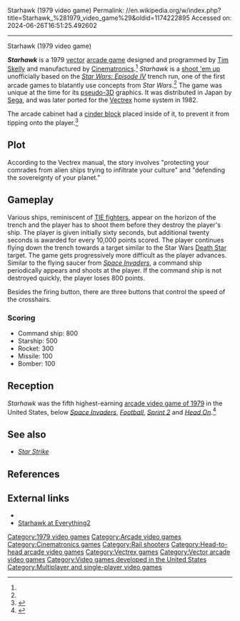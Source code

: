 Starhawk (1979 video game)
Permalink: //en.wikipedia.org/w/index.php?title=Starhawk_%281979_video_game%29&oldid=1174222895
Accessed on: 2024-06-26T16:51:25.492602



------
Starhawk (1979 video game)
{{Short description|1979 video game}}
{{for|the PlayStation 3 game|Starhawk (2012 video game)}}
{{more footnotes|date=October 2015}}

{{Infobox video game
| title = Starhawk
| caption = Cover art
| developer = [[Cinematronics]]
| publisher = {{vgrelease
|NA|[[Cinematronics]]|JP|[[Sega]]<ref name="MAD">{{cite web |title=Star Hawk |url=https://mediaarts-db.bunka.go.jp/id/M732677 |website=Media Arts Database |publisher=[[Agency for Cultural Affairs]] |access-date=31 May 2021}}</ref>}}
| designer = [[Tim Skelly]]
| release = '''Arcade''' {{vgrelease|NA|March 1979<ref>{{cite book |last1=Akagi |first1=Masumi |title=アーケードTVゲームリスト国内•海外編(1971–2005) |trans-title=Arcade TV Game List: Domestic • Overseas Edition (1971–2005) |date=October 13, 2006 |publisher=Amusement News Agency |lang=ja |location=Japan |isbn=978-4990251215 |page=114 |url=https://archive.org/details/ArcadeGameList1971-2005/page/n115}}</ref>|JP|August 1979<ref name="MAD"/>}} '''Vectrex''' {{vgrelease|NA|1982}}
| genre = [[Rail shooter]]
| modes = Up to two players, simultaneously
| arcade system = CCPU cpu @ 5 [[megahertz|MHz]]<br> Mono sound
| platforms = [[Arcade game|Arcade]], [[Vectrex]]
<!-- Commented out: |image = Starhawk cover.jpg -->
|alt = 
}}'''''Starhawk''''' is a 1979 [[Vector monitor|vector]] [[arcade game]] designed and programmed by [[Tim Skelly]] and manufactured by [[Cinematronics]].<ref name="giantlist"/> ''Starhawk'' is a [[shoot 'em up]] unofficially based on the ''[[Star Wars (film)|Star Wars: Episode IV]]'' trench run, one of the first arcade games to blatantly use concepts from ''Star Wars''.<ref name="Retrovolve"/> The game was unique at the time for its [[pseudo-3D]] graphics. It was distributed in Japan by [[Sega]], and was later ported for the [[Vectrex]] home system in 1982.

The arcade cabinet had a [[cinder block]] placed inside of it, to prevent it from tipping onto the player.<ref name="Retrovolve">{{cite web|last1=Wirtanen|first1=Josh|title=The First Star Wars Arcade Game Wasn't Officially a Star Wars Game|url=http://retrovolve.com/the-first-star-wars-arcade-game-wasnt-officially-a-star-wars-game/|website=Retrovolve|accessdate=20 July 2016}}</ref>

==Plot==
According to the Vectrex manual, the story involves "protecting your comrades from alien ships trying to infiltrate your culture" and "defending the sovereignty of your planet."

==Gameplay==
Various ships, reminiscent of [[TIE fighter]]s, appear on the horizon of the trench and the player has to shoot them before they destroy the player's ship. The player is given initially sixty seconds, but additional twenty seconds is awarded for every 10,000 points scored. The player continues flying down the trench towards a target similar to the Star Wars [[Death Star]] target.  The game gets progressively more difficult as the player advances. Similar to the flying saucer from ''[[Space Invaders]]'', a command ship periodically appears and shoots at the player. If the command ship is not destroyed quickly, the player loses 800 points.

Besides the firing button, there are three buttons that control the speed of the crosshairs.

===Scoring===
* Command ship: 800
* Starship: 500
* Rocket: 300
* Missile: 100
* Bomber: 100

==Reception==
''Starhawk'' was the fifth highest-earning [[1979 in video games|arcade video game of 1979]] in the United States, below ''[[Space Invaders]]'', ''[[Football (1978 video game)|Football]]'', ''[[Sprint 2]]'' and ''[[Head On (video game)|Head On]]''.<ref>{{cite journal |title=Video Games |journal=RePlay |date=November 1979}}</ref>

==See also==
*''[[Star Strike]]''

==References==
{{Reflist|refs=
<ref name="giantlist">{{cite web|title=The Giant List of Classic Game Programmers|url=https://dadgum.com/giantlist/ |last1=Hague |first1=James}}</ref>
}}

==External links==
*{{KLOV game|id=9781|name=Starhawk}}
*[http://www.everything2.com/index.pl?node=Starhawk Starhawk at Everything2]

[[Category:1979 video games]]
[[Category:Arcade video games]]
[[Category:Cinematronics games]]
[[Category:Rail shooters]]
[[Category:Head-to-head arcade video games]]
[[Category:Vectrex games]]
[[Category:Vector arcade video games]]
[[Category:Video games developed in the United States]]
[[Category:Multiplayer and single-player video games]]